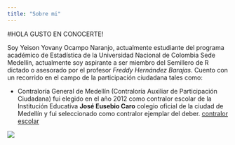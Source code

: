 ```yaml
---
title: "Sobre mi"
---
```


#HOLA GUSTO EN CONOCERTE!

Soy Yeison Yovany Ocampo Naranjo, actualmente estudiante del programa académico de Estadística de la Universidad Nacional de Colombia Sede Medellín, actualmente soy aspirante a ser miembro del Semillero de R dictado o asesorado por el profesor *Freddy Hernández Barajas*. Cuento con un recorrido en el campo de la participación ciudadana tales como:

* Contraloría General de Medellín (Contraloría Auxiliar de Participación Ciudadana) fui elegido en el año 2012 como contralor escolar de la Institución Educativa __José Eusebio Caro__ colegio oficial de la ciudad de Medellín y fui seleccionado como contralor ejemplar del deber. [contralor escolar](https://www.youtube.com/watch?v=c4BuWe6cl3k)

![](C:\Users\Lenovo\Documents\YEISON\semillero_R\yyocampon.github.io\foto_perfil.jpg)
